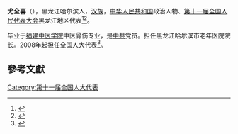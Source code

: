 '''尤全喜'''（{{bd|1951年||}}），黑龙江哈尔滨人，[[汉族|汉族]]，[[中华人民共和国|中华人民共和国]]政治人物、[[第十一届全国人民代表大会|第十一届全国人民代表大会]]黑龙江地区代表<ref>{{cite web|author=新华网|title=第十一届全国人大代表|url=http://news.xinhuanet.com/ziliao/2008-03/03/content_7708230.htm?node=36628|publisher=新华网|accessdate=2014-01-07|archive-date=2014-01-10|archive-url=https://web.archive.org/web/20140110211415/http://news.xinhuanet.com/ziliao/2008-03/03/content_7708230.htm?node=36628|dead-url=no}}</ref><ref>{{cite web | url=http://news.xinhuanet.com/misc/2007-03/09/content_5821670.htm | title=尤全喜代表：莫让农村留守儿童变成“新型文盲” | accessdate=2014-03-12 | archive-date=2007-03-12 | archive-url=https://web.archive.org/web/20070312002143/http://news.xinhuanet.com/misc/2007-03/09/content_5821670.htm | dead-url=no }}</ref>。

毕业于[[福建中医学院|福建中医学院]]中医骨伤专业，是[[中共|中共]]党员。担任黑龙江哈尔滨市老年医院院长。2008年起担任全国人大代表<ref>{{cite news|title=全国人大代表信息-尤全喜|url= http://210.82.31.1:8084/delegate/viewDelegate.action?dbid=110544|accessdate=2013-04-05|newspaper=全国人大网|archive-url=https://web.archive.org/web/20140312212523/http://www.npc.gov.cn/delegate/viewDelegate.action?dbid=110544|archive-date=2014-03-12|dead-url=yes}}</ref>。

==參考文獻==
{{reflist}}
[[Category:第十一届全国人大代表|Category:第十一届全国人大代表]]